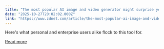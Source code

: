```yaml
---
title: "The most popular AI image and video generator might surprise you - here's why people use it"
date: "2025-10-27T20:02:02.000Z"
link: "https://www.zdnet.com/article/the-most-popular-ai-image-and-video-generator-might-surprise-you-heres-why-people-use-it/"
---
```


Here's what personal and enterprise users alike flock to this tool for.

[Read more](https://www.zdnet.com/article/the-most-popular-ai-image-and-video-generator-might-surprise-you-heres-why-people-use-it/)
